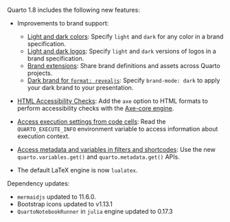 Quarto 1.8 includes the following new features:

-  Improvements to brand support:
    - [Light and dark colors](/docs/authoring/brand.qmd#light-and-dark-colors): Specify `light` and `dark` for any color in a brand specification.
    - [Light and dark logos](/docs/authoring/brand.qmd#light-and-dark-logos): Specify `light` and `dark` versions of logos in a brand specification.
    - [Brand extensions](/docs/extensions/brand.qmd): Share brand definitions and assets across Quarto projects.
    -  [Dark brand for `format: revealjs`](/docs/authoring/brand.qmd#brand-mode): Specify `brand-mode: dark` to apply your dark brand to your presentation.

-  [HTML Accessibility Checks](/docs/output-formats/html-accessibility.qmd): Add the `axe` option to HTML formats to perform accessibility checks with the [Axe-core engine](https://github.com/dequelabs/axe-core).

-  [Access execution settings from code cells](): Read the `QUARTO_EXECUTE_INFO` environment variable to access information about execution context.

-  [Access metadata and variables in filters and shortcodes](): Use the new `quarto.variables.get()` and `quarto.metadata.get()` APIs.

- The default LaTeX engine is now `lualatex`.

Dependency updates:

- `mermaidjs` updated to 11.6.0.
- Bootstrap icons updated to v1.13.1
- `QuartoNotebookRunner` in `julia` engine updated to 0.17.3